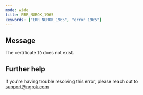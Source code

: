 ```yaml
---
mode: wide
title: ERR_NGROK_1965
keywords: ["ERR_NGROK_1965", "error 1965"]
---
```


## Message

The certificate `ID` does not exist.

## Further help

If you're having trouble resolving this error, please reach out to [support@ngrok.com](mailto:support@ngrok.com?subject=Help%20with%20ERR_NGROK_1965)
